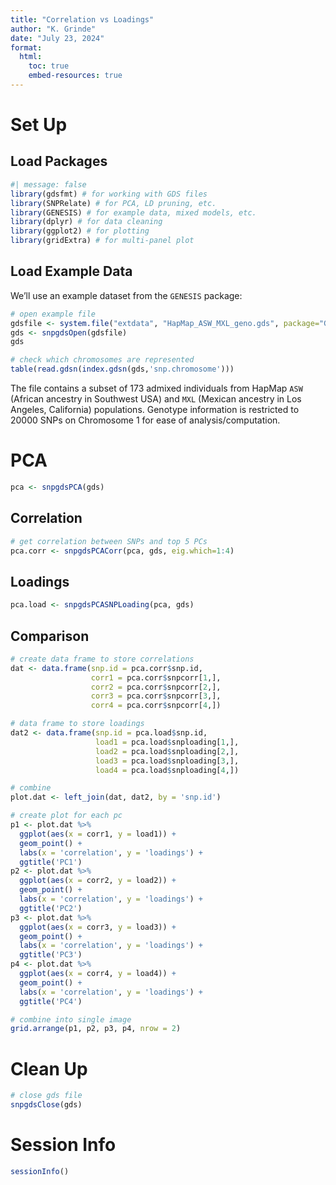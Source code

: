 ```yaml
---
title: "Correlation vs Loadings"
author: "K. Grinde"
date: "July 23, 2024"
format: 
  html:
    toc: true
    embed-resources: true
---
```


# Set Up

## Load Packages

```r
#| message: false
library(gdsfmt) # for working with GDS files
library(SNPRelate) # for PCA, LD pruning, etc.
library(GENESIS) # for example data, mixed models, etc.
library(dplyr) # for data cleaning 
library(ggplot2) # for plotting
library(gridExtra) # for multi-panel plot
```

## Load Example Data

We'll use an example dataset from the `GENESIS` package: 

```r
# open example file
gdsfile <- system.file("extdata", "HapMap_ASW_MXL_geno.gds", package="GENESIS")
gds <- snpgdsOpen(gdsfile)
gds
```

```r
# check which chromosomes are represented
table(read.gdsn(index.gdsn(gds,'snp.chromosome')))
```

The file contains a subset of 173 admixed individuals from HapMap `ASW` (African ancestry in Southwest USA) and `MXL` (Mexican ancestry in Los Angeles, California) populations. Genotype information is restricted to 20000 SNPs on Chromosome 1 for ease of analysis/computation. 

# PCA

```r
pca <- snpgdsPCA(gds)
```

## Correlation

```r
# get correlation between SNPs and top 5 PCs
pca.corr <- snpgdsPCACorr(pca, gds, eig.which=1:4)
```

## Loadings

```r
pca.load <- snpgdsPCASNPLoading(pca, gds)
```

## Comparison

```r
# create data frame to store correlations
dat <- data.frame(snp.id = pca.corr$snp.id,
                  corr1 = pca.corr$snpcorr[1,],
                  corr2 = pca.corr$snpcorr[2,],
                  corr3 = pca.corr$snpcorr[3,],
                  corr4 = pca.corr$snpcorr[4,])

# data frame to store loadings
dat2 <- data.frame(snp.id = pca.load$snp.id,
                   load1 = pca.load$snploading[1,],
                   load2 = pca.load$snploading[2,],
                   load3 = pca.load$snploading[3,],
                   load4 = pca.load$snploading[4,])

# combine
plot.dat <- left_join(dat, dat2, by = 'snp.id')
```

```r
# create plot for each pc
p1 <- plot.dat %>%
  ggplot(aes(x = corr1, y = load1)) + 
  geom_point() + 
  labs(x = 'correlation', y = 'loadings') + 
  ggtitle('PC1')
p2 <- plot.dat %>%
  ggplot(aes(x = corr2, y = load2)) + 
  geom_point() + 
  labs(x = 'correlation', y = 'loadings') + 
  ggtitle('PC2')
p3 <- plot.dat %>%
  ggplot(aes(x = corr3, y = load3)) + 
  geom_point() + 
  labs(x = 'correlation', y = 'loadings') + 
  ggtitle('PC3')
p4 <- plot.dat %>%
  ggplot(aes(x = corr4, y = load4)) + 
  geom_point() + 
  labs(x = 'correlation', y = 'loadings') + 
  ggtitle('PC4')

# combine into single image
grid.arrange(p1, p2, p3, p4, nrow = 2)
```


# Clean Up

```r
# close gds file
snpgdsClose(gds)
```


# Session Info

```r
sessionInfo()
```
